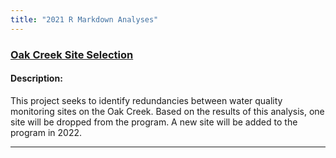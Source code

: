 ```yaml
---
title: "2021 R Markdown Analyses"
---
```

<!--- Oak Creek Site Selection Project ---> 
<h3> <a href="https://zac-driscoll.github.io/oc_analysis/index.html"> 
Oak Creek Site Selection</a> </h3>
<h4> Description:</h4>
This project seeks to identify redundancies between water quality 
monitoring sites on the Oak Creek. Based on the results of this analysis, 
one site will be dropped from the program.  A new site will be added to 
the program in 2022.<br>
<hr>